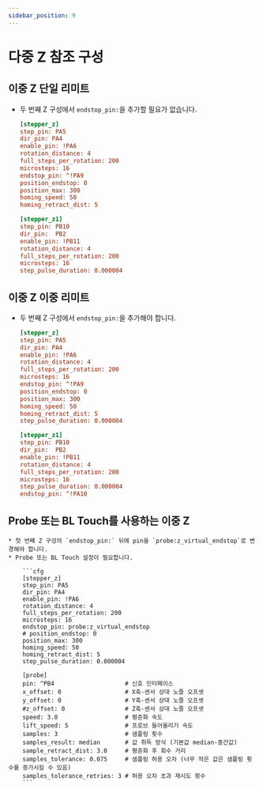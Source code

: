 ```yaml
---
sidebar_position: 9
---
```


# 다중 Z 참조 구성

## 이중 Z 단일 리미트

* 두 번째 Z 구성에서 `endstop_pin:`을 추가할 필요가 없습니다.

    ```cfg
    [stepper_z]
    step_pin: PA5
    dir_pin: PA4
    enable_pin: !PA6
    rotation_distance: 4
    full_steps_per_rotation: 200
    microsteps: 16
    endstop_pin: ^!PA9
    position_endstop: 0
    position_max: 300
    homing_speed: 50
    homing_retract_dist: 5

    [stepper_z1]
    step_pin: PB10
    dir_pin:  PB2
    enable_pin: !PB11
    rotation_distance: 4
    full_steps_per_rotation: 200
    microsteps: 16
    step_pulse_duration: 0.000004
    ```

## 이중 Z 이중 리미트

* 두 번째 Z 구성에서 `endstop_pin:`을 추가해야 합니다.

    ```cfg
    [stepper_z]
    step_pin: PA5
    dir_pin: PA4
    enable_pin: !PA6
    rotation_distance: 4
    full_steps_per_rotation: 200
    microsteps: 16
    endstop_pin: ^!PA9
    position_endstop: 0
    position_max: 300
    homing_speed: 50
    homing_retract_dist: 5
    step_pulse_duration: 0.000004

    [stepper_z1]
    step_pin: PB10
    dir_pin:  PB2
    enable_pin: !PB11
    rotation_distance: 4
    full_steps_per_rotation: 200
    microsteps: 16
    step_pulse_duration: 0.000004
    endstop_pin: ^!PA10
    ```

## Probe 또는 BL Touch를 사용하는 이중 Z

    * 첫 번째 Z 구성의 `endstop_pin:` 뒤에 pin을 `probe:z_virtual_endstop`로 변경해야 합니다.
    * Probe 또는 BL Touch 설정이 필요합니다.

        ```cfg
        [stepper_z]
        step_pin: PA5
        dir_pin: PA4
        enable_pin: !PA6
        rotation_distance: 4
        full_steps_per_rotation: 200
        microsteps: 16
        endstop_pin: probe:z_virtual_endstop  
        # position_endstop: 0
        position_max: 300
        homing_speed: 50
        homing_retract_dist: 5
        step_pulse_duration: 0.000004

        [probe]
        pin: ^PB4                    # 신호 인터페이스
        x_offset: 0                  # X축-센서 상대 노즐 오프셋
        y_offset: 0                  # Y축-센서 상대 노즐 오프셋
        #z_offset: 0                 # Z축-센서 상대 노즐 오프셋
        speed: 3.0                   # 평준화 속도
        lift_speed: 5                # 프로브 들어올리기 속도
        samples: 3                   # 샘플링 횟수
        samples_result: median       # 값 취득 방식 (기본값 median-중간값)
        sample_retract_dist: 3.0     # 평준화 후 회수 거리
        samples_tolerance: 0.075     # 샘플링 허용 오차 (너무 작은 값은 샘플링 횟수를 증가시킬 수 있음)
        samples_tolerance_retries: 3 # 허용 오차 초과 재시도 횟수
        ```